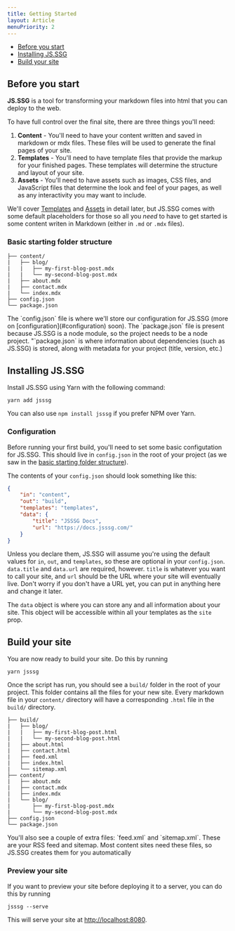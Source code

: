 ```yaml
---
title: Getting Started
layout: Article
menuPriority: 2
---
```


-   [Before you start]()
-   [Installing JS.SSG]()
-   [Build your site]()

## Before you start

**JS.SSG** is a tool for transforming your markdown files into html that you can deploy to the web.

To have full control over the final site, there are three things you'll need:

1. **Content** - You'll need to have your content written and saved in markdown or mdx files. These files will be used to generate the final pages of your site.
2. **Templates** - You'll need to have template files that provide the markup for your finished pages. These templates will determine the structure and layout of your site.
3. **Assets** - You'll need to have assets such as images, CSS files, and JavaScript files that determine the look and feel of your pages, as well as any interactivity you may want to include.

We'll cover [Templates]() and [Assets]() in detail later, but JS.SSG comes with some default placeholders for those so all you _need_ to have to get started is some content writen in Markdown (either in `.md` or `.mdx` files).

### Basic starting folder structure

```
├── content/
|   ├── blog/
|   |   ├── my-first-blog-post.mdx
|   |   └── my-second-blog-post.mdx
|   ├── about.mdx
|   ├── contact.mdx
|   └── index.mdx
├── config.json
└── package.json
```

<Callout title='"package" and "config" json files'>
    The `config.json` file is where we'll store our configuration for JS.SSG
    (more on [configuration](#configuration) soon). The `package.json` file is
    present because JS.SSG is a node module, so the project needs to be a node
    project. "`package.json` is where information about dependencies (such as
    JS.SSG) is stored, along with metadata for your project (title, version,
    etc.)
</Callout>

## Installing JS.SSG

Install JS.SSG using Yarn with the following command:

```
yarn add jsssg
```

You can also use `npm install jsssg` if you prefer NPM over Yarn.

### Configuration

Before running your first build, you'll need to set some basic configutation for JS.SSG. This should live in `config.json` in the root of your project (as we saw in the [basic starting folder structure](#basic-starting-folder-structure)).

The contents of your `config.json` should look something like this:

```json
{
    "in": "content",
    "out": "build",
    "templates": "templates",
    "data": {
        "title": "JSSSG Docs",
        "url": "https://docs.jsssg.com/"
    }
}
```

Unless you declare them, JS.SSG will assume you're using the default values for `in`, `out`, and `templates`, so these are optional in your `config.json`. `data.title` and `data.url` are required, however. `title` is whatever you want to call your site, and `url` should be the URL where your site will eventually live. Don't worry if you don't have a URL yet, you can put in anything here and change it later.

The `data` object is where you can store any and all information about your site. This object will be accessible within all your templates as the `site` prop.

## Build your site

You are now ready to build your site. Do this by running

```
yarn jsssg
```

Once the script has run, you should see a `build/` folder in the root of your project. This folder contains all the files for your new site. Every markdown file in your `content/` directory will have a corresponding `.html` file in the `build/` directory.

```
├── build/
|   ├── blog/
|   |   ├── my-first-blog-post.html
|   |   └── my-second-blog-post.html
|   ├── about.html
|   ├── contact.html
|   ├── feed.xml
|   ├── index.html
|   └── sitemap.xml
├── content/
|   ├── about.mdx
|   ├── contact.mdx
|   ├── index.mdx
|   └── blog/
|       ├── my-first-blog-post.mdx
|       └── my-second-blog-post.mdx
├── config.json
└── package.json
```

<Callout title="Sitemap and RSS feed">
    You'll also see a couple of extra files: `feed.xml` and `sitemap.xml`. These
    are your RSS feed and sitemap. Most content sites need these files, so
    JS.SSG creates them for you automatically
</Callout>

### Preview your site

If you want to preview your site before deploying it to a server, you can do this by running

```
jsssg --serve
```

This will serve your site at [http://localhost:8080](http://localhost:8080).
